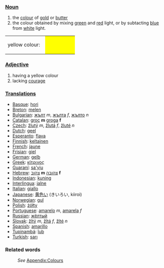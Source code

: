 ===[[Noun]]===
#the [[color|colour]] of [[gold]] or [[butter]]
#the colour obtained by mixing [[green]] and [[red]] light, or by subtacting [[blue]] from [[white]] light.
<table><tr><td height="25">yellow colour: &nbsp;</td>
<td bgcolor="#FFFF00" width="80">&nbsp; </td></tr></table>

===[[Adjective]]===
#having a yellow colour
#lacking [[courage]]

===[[Translation]]s===
* [[Basque]]: [[hori]]
* [[Breton]]: [[melen]]
* [[Bulgarian]]: [[жълт]] ''m'', [[жълта]] ''f'', [[жълто]] ''n''
* [[Catalan]]: [[groc]] '''m''' [[groga]] '''f'''
* [[Czech]]: [[žlutý]] ''m'', [[žlutá]] ''f'', [[žluté]] ''n''
* [[Dutch]]: [[geel]]
* [[Esperanto]]: [[flava]]
* [[Finnish]]: [[keltainen]]
* [[French]]: [[jaune]]
* [[Frisian]]: [[giel]]
* [[German]]: [[gelb]]
* [[Greek]]: [[κίτρινος]]
* [[Guaraní]]: [[sa'yju]]
* [[Hebrew]]: [[צהוב]] '''m''' [[צהובה]] '''f'''
* [[Indonesian]]: [[kuning]]
* [[Interlingua]]: [[jalne]]
* [[Italian]]: [[giallo]]
* [[Japanese]]: [[黄色い]] (きいろい, kiiroi)
* [[Norwegian]]: [[gul]]
* [[Polish]]: [[żółty]]
* [[Portuguese]]: [[amarelo]] ''m'', [[amarela]] ''f''
* [[Russian]]: [[жёлтый]]
* [[Slovak]]: [[žltý]] ''m'', [[žltá]] ''f'', [[žlté]] ''n''
* [[Spanish]]: [[amarillo]]
* [[Tupinambá]]: [[îub]]
* [[Turkish]]: [[sarı]]

===Related words===
:''See'' [[Wiktionary_Appendix:Colours|Appendix:Colours]]